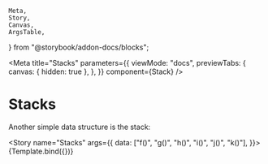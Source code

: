 	Meta,
	Story,
	Canvas,
	ArgsTable,
} from "@storybook/addon-docs/blocks";

<Meta
	title="Stacks"
	parameters={{
		viewMode: "docs",
		previewTabs: {
			canvas: { hidden: true },
		},
	}}
	component={Stack}
/>


# Stacks

Another simple data structure is the stack:

<Story
	name="Stacks"
	args={{
		data: ["f()", "g()", "h()", "i()", "j()", "k()"],
	}}>
	{Template.bind({})}
</Story>

<ArgsTable story="Stacks" />
